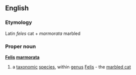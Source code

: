 ==English==
===Etymology===
Latin ''feles'' cat + ''marmorata'' marbled
===Proper noun===
{{wikipedia}}
'''[[Felis]] [[marmorata]]'''
#a [[taxonomic]] [[species]], within [[genus]] [[Felis]] - the [[marbled cat]]
{{wikispecies}}